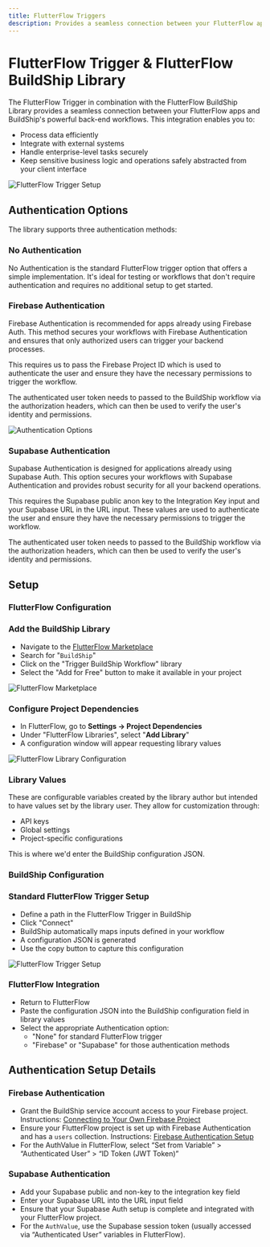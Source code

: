 ```yaml
---
title: FlutterFlow Triggers
description: Provides a seamless connection between your FlutterFlow apps and BuildShip's powerful back-end workflows.
---
```



# FlutterFlow Trigger & FlutterFlow BuildShip Library

The FlutterFlow Trigger in combination with the FlutterFlow BuildShip Library provides a seamless connection between your FlutterFlow apps and BuildShip's powerful back-end workflows. This integration enables you to:

- Process data efficiently
- Integrate with external systems
- Handle enterprise-level tasks securely
- Keep sensitive business logic and operations safely abstracted from your client interface

<Image src={flutterflowOg} alt='FlutterFlow Trigger Setup' width={1200} />

## Authentication Options

The library supports three authentication methods:

### No Authentication

No Authentication is the standard FlutterFlow trigger option that offers a simple implementation. It's ideal for testing or workflows that don't require authentication and requires no additional setup to get started.


### Firebase Authentication

Firebase Authentication is recommended for apps already using Firebase Auth. This method secures your workflows with Firebase Authentication and ensures that only authorized users can trigger your backend processes.

This requires us to pass the Firebase Project ID which is used to authenticate the user and ensure they have the necessary permissions to trigger the workflow.

The authenticated user token needs to passed to the BuildShip workflow via the authorization headers, which can then be used to verify the user's identity and permissions.
<br />
<div style={{ display: 'flex', justifyContent: 'center' }}>
<Image src={authentication} alt='Authentication Options' width={400} />
</div>

### Supabase Authentication

Supabase Authentication is designed for applications already using Supabase Auth. This option secures your workflows with Supabase Authentication and provides robust security for all your backend operations.

This requires the Supabase public anon key to the Integration Key input and your Supabase URL in the URL input. These values are used to authenticate the user and ensure they have the necessary permissions to trigger the workflow.

The authenticated user token needs to passed to the BuildShip workflow via the authorization headers, which can then be used to verify the user's identity and permissions.


## Setup

### FlutterFlow Configuration

<Steps>

### Add the BuildShip Library

- Navigate to the [FlutterFlow Marketplace](https://marketplace.flutterflow.io/item/Yeb8kAnEVpOpFHpejOpd)
- Search for "`BuildShip`"
- Click on the "Trigger BuildShip Workflow" library
- Select the "Add for Free" button to make it available in your project

<Image src={marketplace} alt='FlutterFlow Marketplace' width={1200} />

### Configure Project Dependencies

- In FlutterFlow, go to **Settings → Project Dependencies**
- Under "FlutterFlow Libraries", select "**Add Library**"
- A configuration window will appear requesting library values

<Image src={library} alt='FlutterFlow Library Configuration' width={1200} />

### Library Values

These are configurable variables created by the library author but intended to have values set by the library user. They allow for customization through:

- API keys
- Global settings
- Project-specific configurations

This is where we'd enter the BuildShip configuration JSON.

</Steps>



### BuildShip Configuration

<Steps>

### Standard FlutterFlow Trigger Setup

- Define a path in the FlutterFlow Trigger in BuildShip
- Click "Connect"
- BuildShip automatically maps inputs defined in your workflow
- A configuration JSON is generated
- Use the copy button to capture this configuration

<Image src={triggerSetup} alt='FlutterFlow Trigger Setup' width={1200} />

### FlutterFlow Integration

- Return to FlutterFlow
- Paste the configuration JSON into the BuildShip configuration field in library values
- Select the appropriate Authentication option:
    - "None" for standard FlutterFlow trigger
    - "Firebase" or "Supabase" for those authentication methods

</Steps>

## Authentication Setup Details

### Firebase Authentication

- Grant the BuildShip service account access to your Firebase project. Instructions: [Connecting to Your Own Firebase Project](https://docs.buildship.com/tutorials/firebase-project#option-2-connecting-to-your-own-firebase-project)
- Ensure your FlutterFlow project is set up with Firebase Authentication and has a `users` collection. Instructions: [Firebase Authentication Setup](https://docs.flutterflow.io/integrations/authentication/firebase/initial-setup/)
- For the AuthValue in FlutterFlow, select “Set from Variable” > “Authenticated User” > “ID Token (JWT Token)”


### Supabase Authentication

- Add your Supabase public and non-key to the integration key field
- Enter your Supabase URL into the URL input field
- Ensure that your Supabase Auth setup is complete and integrated with your FlutterFlow project.
- For the `AuthValue`, use the Supabase session token (usually accessed via “Authenticated User” variables in FlutterFlow).
